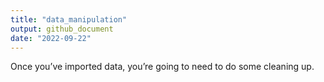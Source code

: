 ```yaml
---
title: "data_manipulation"
output: github_document
date: "2022-09-22"
---
```


Once you've imported data, you're going to need to do some cleaning up.







